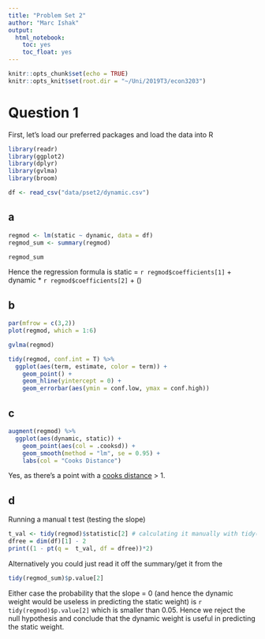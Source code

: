 ---
title: "Problem Set 2"
author: "Marc Ishak"
output:
  html_notebook:
    toc: yes
    toc_float: yes
---

```{r setup, include=FALSE}
knitr::opts_chunk$set(echo = TRUE)
knitr::opts_knit$set(root.dir = "~/Uni/2019T3/econ3203")

```

# Question 1
First, let's load our preferred packages and load the data into R
```{r}
library(readr)
library(ggplot2)
library(dplyr)
library(gvlma)
library(broom)

df <- read_csv("data/pset2/dynamic.csv")  

```

## a

```{r}

regmod <- lm(static ~ dynamic, data = df)
regmod_sum <- summary(regmod)

regmod_sum

```
Hence the regression formula is static = `r regmod$coefficients[1]` + dynamic * `r regmod$coefficients[2]` + \(\epsilon\)

## b 

```{r, fig.width=8, fig.asp=1.5}
par(mfrow = c(3,2))
plot(regmod, which = 1:6)
```
```{r}
gvlma(regmod)

tidy(regmod, conf.int = T) %>% 
  ggplot(aes(term, estimate, color = term)) +
    geom_point() +
    geom_hline(yintercept = 0) +
    geom_errorbar(aes(ymin = conf.low, ymax = conf.high)) 

```


##  c

```{r}
augment(regmod) %>%
  ggplot(aes(dynamic, static)) + 
    geom_point(aes(col = .cooksd)) +
    geom_smooth(method = "lm", se = 0.95) +
    labs(col = "Cooks Distance")
```

Yes, as there's a point with a [cooks distance](https://en.wikipedia.org/wiki/Cook%27s_distance)  >  1.


## d
Running a manual t test (testing the slope)

```{r}
t_val <- tidy(regmod)$statistic[2] # calculating it manually with tidy(regmod)$estimate[2]/tidy(regmod)$std.error[2]
dfree = dim(df)[1] - 2
print((1 - pt(q =  t_val, df = dfree))*2)
```

Alternatively you could just read it off the summary/get it from the 
```{r}
tidy(regmod_sum)$p.value[2]
```

Either case the probability that the slope = 0 (and hence the dynamic weight would be useless in predicting the static weight) is  `r tidy(regmod)$p.value[2]` which is smaller than 0.05. Hence we reject the null hypothesis and conclude that the dynamic weight is useful in predicting the static weight.
